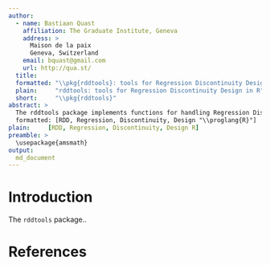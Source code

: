 ```yaml
---
author:
  - name: Bastiaan Quast
    affiliation: The Graduate Institute, Geneva
    address: >
      Maison de la paix
      Geneva, Switzerland
    email: bquast@gmail.com
    url: http://qua.st/
  title: 
  formatted: "\\pkg{rddtools}: tools for Regression Discontinuity Design in R\\thanks{This research was financed by the Swiss National Science Foundation (SNSF) under the grant 'Development Aid and Social Dynamics' (100018-140745) administered by the Graduate Institute's Centre on Conflict, Development and Peacebuilding (CCDP) and led by Jean-Louis Arcand. We thank Sandra Reimann and Oliver Jutersonke at the CCDP for their generous support.}"
  plain:     "rddtools: tools for Regression Discontinuity Design in R"
  short:     "\\pkg{rddtools}"
abstract: >
  The rddtools package implements functions for handling Regression Discontinuity Design in R.
  formatted: [RDD, Regression, Discontinuity, Design "\\proglang{R}"]
plain:     [RDD, Regression, Discontinuity, Design R]
preamble: >
  \usepackage{amsmath}
output:
  md_document
---
```


# Introduction

The `rddtools` package..

# References
